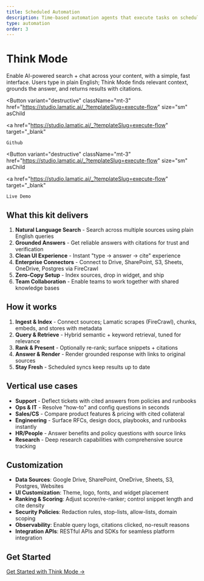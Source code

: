 ```yaml
---
title: Scheduled Automation
description: Time-based automation agents that execute tasks on schedules. Ideal for recurring processes, maintenance tasks, and periodic data synchronization.
type: automation
order: 3
---
```



# Think Mode

Enable AI-powered search + chat across your content, with a simple, fast interface. Users type in plain English; Think Mode finds relevant context, grounds the answer, and returns results with citations.

<Button
  variant="destructive"
  className="mt-3"
  href="https://studio.lamatic.ai/_?templateSlug=execute-flow"
  size="sm"
  asChild
>
  <a
    href="https://studio.lamatic.ai/_?templateSlug=execute-flow"
    target="_blank"
  >
    Github
  </a>
</Button>

<Button
  variant="destructive"
  className="mt-3"
  href="https://studio.lamatic.ai/_?templateSlug=execute-flow"
  size="sm"
  asChild
>
  <a
    href="https://studio.lamatic.ai/_?templateSlug=execute-flow"
    target="_blank"
  >
    Live Demo
  </a>
</Button>


## What this kit delivers

1. **Natural Language Search** - Search across multiple sources using plain English queries
2. **Grounded Answers** - Get reliable answers with citations for trust and verification
3. **Clean UI Experience** - Instant "type → answer → cite" experience
4. **Enterprise Connectors** - Connect to Drive, SharePoint, S3, Sheets, OneDrive, Postgres via FireCrawl
5. **Zero-Copy Setup** - Index sources, drop in widget, and ship
6. **Team Collaboration** - Enable teams to work together with shared knowledge bases

## How it works

1. **Ingest & Index** - Connect sources; Lamatic scrapes (FireCrawl), chunks, embeds, and stores with metadata
2. **Query & Retrieve** - Hybrid semantic + keyword retrieval, tuned for relevance
3. **Rank & Present** - Optionally re-rank; surface snippets + citations
4. **Answer & Render** - Render grounded response with links to original sources
5. **Stay Fresh** - Scheduled syncs keep results up to date

## Vertical use cases

- **Support** - Deflect tickets with cited answers from policies and runbooks
- **Ops & IT** - Resolve "how-to" and config questions in seconds
- **Sales/CS** - Compare product features & pricing with cited collateral
- **Engineering** - Surface RFCs, design docs, playbooks, and runbooks instantly
- **HR/People** - Answer benefits and policy questions with source links
- **Research** - Deep research capabilities with comprehensive source tracking

## Customization

- **Data Sources**: Google Drive, SharePoint, OneDrive, Sheets, S3, Postgres, Websites
- **UI Customization**: Theme, logo, fonts, and widget placement
- **Ranking & Scoring**: Adjust scorer/re-ranker; control snippet length and cite density
- **Security Policies**: Redaction rules, stop-lists, allow-lists, domain scoping
- **Observability**: Enable query logs, citations clicked, no-result reasons
- **Integration APIs**: RESTful APIs and SDKs for seamless platform integration

## Get Started

[Get Started with Think Mode →](https://studio.lamatic.ai/_?templateSlug=vectorise-link)

